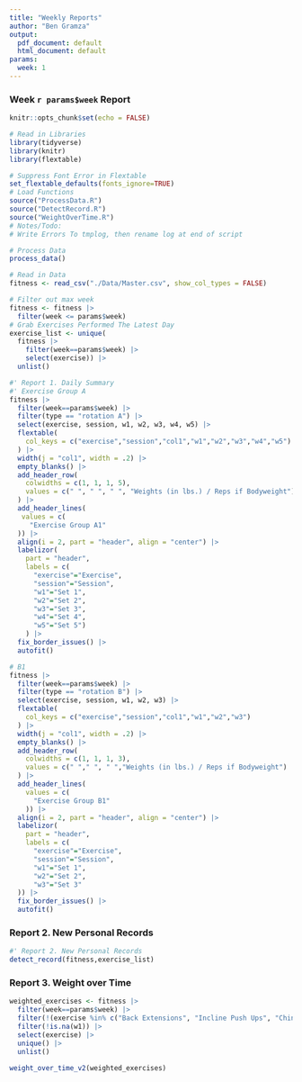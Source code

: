 ---
title: "Weekly Reports"
author: "Ben Gramza"
output:
  pdf_document: default
  html_document: default
params:
  week: 1
---

### Week `r params$week` Report
```{r Initialization, include=FALSE}
knitr::opts_chunk$set(echo = FALSE)

# Read in Libraries
library(tidyverse)
library(knitr)
library(flextable)

# Suppress Font Error in Flextable 
set_flextable_defaults(fonts_ignore=TRUE)
# Load Functions
source("ProcessData.R")
source("DetectRecord.R")
source("WeightOverTime.R")
# Notes/Todo: 
# Write Errors To tmplog, then rename log at end of script

# Process Data
process_data()
```


```{r Data Processing, include=FALSE}
# Read in Data
fitness <- read_csv("./Data/Master.csv", show_col_types = FALSE)

# Filter out max week
fitness <- fitness |> 
  filter(week <= params$week)
# Grab Exercises Performed The Latest Day
exercise_list <- unique(
  fitness |> 
    filter(week==params$week) |> 
    select(exercise)) |>
  unlist()

```


```{r Report 1a, echo=FALSE, ft.align="left"}
#' Report 1. Daily Summary  
#' Exercise Group A  
fitness |> 
  filter(week==params$week) |>
  filter(type == "rotation A") |>
  select(exercise, session, w1, w2, w3, w4, w5) |>
  flextable(
    col_keys = c("exercise","session","col1","w1","w2","w3","w4","w5")
  ) |> 
  width(j = "col1", width = .2) |>
  empty_blanks() |>
  add_header_row(
    colwidths = c(1, 1, 1, 5),
    values = c(" ", " ", " ", "Weights (in lbs.) / Reps if Bodyweight")
  ) |>
  add_header_lines(
   values = c(
     "Exercise Group A1"
  )) |>
  align(i = 2, part = "header", align = "center") |>
  labelizor(
    part = "header", 
    labels = c(
      "exercise"="Exercise",
      "session"="Session",
      "w1"="Set 1",
      "w2"="Set 2",
      "w3"="Set 3",
      "w4"="Set 4",
      "w5"="Set 5")
    ) |>
  fix_border_issues() |>
  autofit()
```

```{r Report 1b, echo=FALSE, ft.align="left"}
# B1
fitness |> 
  filter(week==params$week) |>
  filter(type == "rotation B") |>
  select(exercise, session, w1, w2, w3) |>
  flextable(
    col_keys = c("exercise","session","col1","w1","w2","w3")
  ) |> 
  width(j = "col1", width = .2) |>
  empty_blanks() |>
  add_header_row(
    colwidths = c(1, 1, 1, 3),
    values = c(" "," ", " ","Weights (in lbs.) / Reps if Bodyweight")
  ) |>
  add_header_lines(
    values = c(
      "Exercise Group B1"
    )) |>
  align(i = 2, part = "header", align = "center") |>
  labelizor(
    part = "header", 
    labels = c(
      "exercise"="Exercise",
      "session"="Session",
      "w1"="Set 1",
      "w2"="Set 2",
      "w3"="Set 3"
  )) |>
  fix_border_issues() |>
  autofit() 

```
\newpage
### Report 2. New Personal Records 
```{r Report 2}
#' Report 2. New Personal Records
detect_record(fitness,exercise_list)
```
  
### Report 3. Weight over Time
```{r, echo=FALSE, fig.height=11, message=FALSE, warning=FALSE}
weighted_exercises <- fitness |>
  filter(week==params$week) |>
  filter(!(exercise %in% c("Back Extensions", "Incline Push Ups", "Chin Ups"))) |>
  filter(!is.na(w1)) |> 
  select(exercise) |>
  unique() |>
  unlist() 

weight_over_time_v2(weighted_exercises)
```

